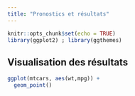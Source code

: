 ```yaml
---
title: "Pronostics et résultats"
---
```


```r
knitr::opts_chunk$set(echo = TRUE)
library(ggplot2) ; library(ggthemes)
```

## Visualisation des résultats

```r
ggplot(mtcars, aes(wt,mpg)) +
  geom_point() 
```

